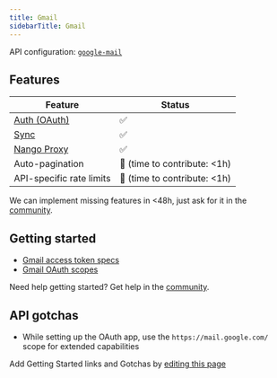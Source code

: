 ```yaml
---
title: Gmail
sidebarTitle: Gmail
---
```


API configuration: [`google-mail`](https://nango.dev/providers.yaml)

## Features

| Feature                                                                          | Status                          |
| -------------------------------------------------------------------------------- | ------------------------------- |
| [Auth (OAuth)](/guides/oauth)                                                      | ✅                              |
| [Sync](/guides/sync)                                                              | ✅                              |
| [Nango Proxy](/guides/proxy)                          | ✅                              |
| Auto-pagination                     | 🚫 (time to contribute: &lt;1h) |
| API-specific rate limits | 🚫 (time to contribute: &lt;1h) |

<Tip>We can implement missing features in &lt;48h, just ask for it in the [community](https://nango.dev/slack).</Tip>
## Getting started

-   [Gmail access token specs](https://cloud.google.com/iam/docs/reference/sts/rest/v1/TopLevel/token#response-body)
-   [Gmail OAuth scopes](https://developers.google.com/identity/protocols/oauth2/scopes#gmail)

<Tip>Need help getting started? Get help in the [community](https://nango.dev/slack).</Tip>

## API gotchas

-   While setting up the OAuth app, use the `https://mail.google.com/` scope for extended capabilities

<Note>Add Getting Started links and Gotchas by [editing this page](https://github.com/nangohq/nango/tree/master/docs-v2/integrations/all/google-mail.mdx)</Note>
